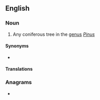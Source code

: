 ==English==

===Noun===
{{en-noun}}

# Any coniferous tree in the [[genus]] ''[[Pinus]]''

====Synonyms====
* {{l|en|pine}}

====Translations====
{{trans-see|pine}}

===Anagrams===
* {{l|en|perentie}}